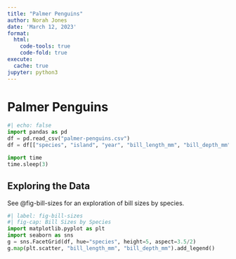 ```yaml
---
title: "Palmer Penguins"
author: Norah Jones
date: 'March 12, 2023'
format:
  html: 
    code-tools: true
    code-fold: true
execute:
  cache: true
jupyter: python3
---
```


# Palmer Penguins

```python
#| echo: false
import pandas as pd
df = pd.read_csv("palmer-penguins.csv") 
df = df[["species", "island", "year", "bill_length_mm", "bill_depth_mm"]]

import time
time.sleep(3)
```

## Exploring the Data

See @fig-bill-sizes for an exploration of bill sizes by species.

```python
#| label: fig-bill-sizes
#| fig-cap: Bill Sizes by Species
import matplotlib.pyplot as plt
import seaborn as sns
g = sns.FacetGrid(df, hue="species", height=5, aspect=3.5/2)
g.map(plt.scatter, "bill_length_mm", "bill_depth_mm").add_legend()
```